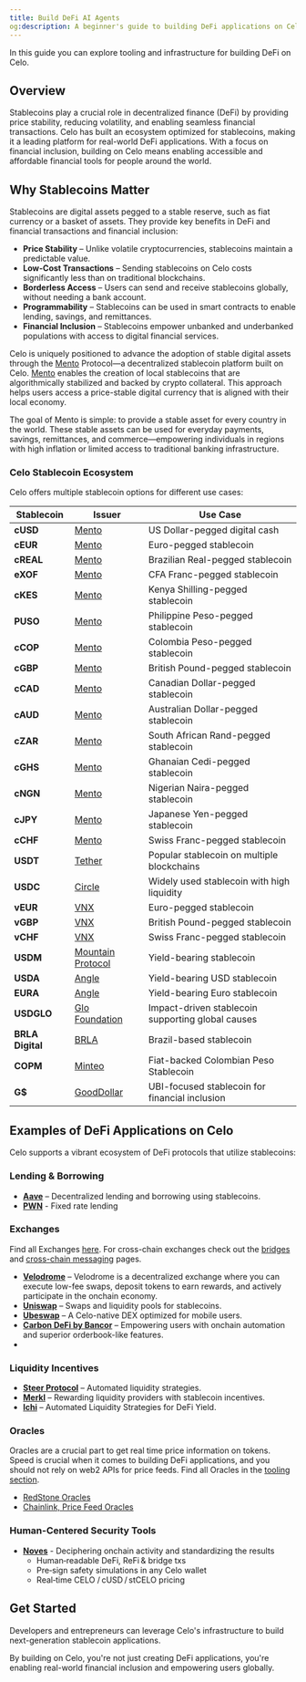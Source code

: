 ```yaml
---
title: Build DeFi AI Agents
og:description: A beginner's guide to building DeFi applications on Celo
---
```


In this guide you can explore tooling and infrastructure for building DeFi on Celo.

## Overview  

Stablecoins play a crucial role in decentralized finance (DeFi) by providing price stability, reducing volatility, and enabling seamless financial transactions. Celo has built an ecosystem optimized for stablecoins, making it a leading platform for real-world DeFi applications. With a focus on financial inclusion, building on Celo means enabling accessible and affordable financial tools for people around the world.  

## Why Stablecoins Matter  

Stablecoins are digital assets pegged to a stable reserve, such as fiat currency or a basket of assets. They provide key benefits in DeFi and financial transactions and financial inclusion:  

- **Price Stability** – Unlike volatile cryptocurrencies, stablecoins maintain a predictable value.  
- **Low-Cost Transactions** – Sending stablecoins on Celo costs significantly less than on traditional blockchains.  
- **Borderless Access** – Users can send and receive stablecoins globally, without needing a bank account.  
- **Programmability** – Stablecoins can be used in smart contracts to enable lending, savings, and remittances.  
- **Financial Inclusion** – Stablecoins empower unbanked and underbanked populations with access to digital financial services.  

Celo is uniquely positioned to advance the adoption of stable digital assets through the [Mento](https://www.mento.org/) Protocol—a decentralized stablecoin platform built on Celo. [Mento](https://www.mento.org/) enables the creation of local stablecoins that are algorithmically stabilized and backed by crypto collateral. This approach helps users access a price-stable digital currency that is aligned with their local economy.

The goal of Mento is simple: to provide a stable asset for every country in the world. These stable assets can be used for everyday payments, savings, remittances, and commerce—empowering individuals in regions with high inflation or limited access to traditional banking infrastructure.

### Celo Stablecoin Ecosystem  

Celo offers multiple stablecoin options for different use cases:  

| Stablecoin       | Issuer                                                                  | Use Case                                          |
| ---------------- | ----------------------------------------------------------------------- | ------------------------------------------------- |
| **cUSD**         | [Mento](https://www.mentolabs.xyz/blog/3-new-decentralized-stablecoins) | US Dollar-pegged digital cash                     |
| **cEUR**         | [Mento](https://www.mentolabs.xyz/blog/3-new-decentralized-stablecoins) | Euro-pegged stablecoin                            |
| **cREAL**        | [Mento](https://www.mentolabs.xyz/blog/3-new-decentralized-stablecoins) | Brazilian Real-pegged stablecoin                  |
| **eXOF**         | [Mento](https://www.mentolabs.xyz/blog/3-new-decentralized-stablecoins) | CFA Franc-pegged stablecoin                       |
| **cKES**         | [Mento](https://www.mentolabs.xyz/blog/3-new-decentralized-stablecoins) | Kenya Shilling-pegged stablecoin                  |
| **PUSO**         | [Mento](https://www.mentolabs.xyz/blog/3-new-decentralized-stablecoins) | Philippine Peso-pegged stablecoin                 |
| **cCOP**         | [Mento](https://www.mentolabs.xyz/blog/3-new-decentralized-stablecoins) | Colombia Peso-pegged stablecoin                   |
| **cGBP**         | [Mento](https://www.mentolabs.xyz/blog/3-new-decentralized-stablecoins) | British Pound-pegged stablecoin                   |
| **cCAD**         | [Mento](https://www.mentolabs.xyz/blog/3-new-decentralized-stablecoins) | Canadian Dollar-pegged stablecoin                 |
| **cAUD**         | [Mento](https://www.mentolabs.xyz/blog/3-new-decentralized-stablecoins) | Australian Dollar-pegged stablecoin               |
| **cZAR**         | [Mento](https://www.mentolabs.xyz/blog/3-new-decentralized-stablecoins) | South African Rand-pegged stablecoin              |
| **cGHS**         | [Mento](https://www.mentolabs.xyz/blog/3-new-decentralized-stablecoins) | Ghanaian Cedi-pegged stablecoin                   |
| **cNGN**         | [Mento](https://www.mentolabs.xyz/blog/3-new-decentralized-stablecoins) | Nigerian Naira-pegged stablecoin                  |
| **cJPY**         | [Mento](https://www.mentolabs.xyz/blog/3-new-decentralized-stablecoins) | Japanese Yen-pegged stablecoin                    |
| **cCHF**         | [Mento](https://www.mentolabs.xyz/blog/3-new-decentralized-stablecoins) | Swiss Franc-pegged stablecoin                     |
| **USDT**         | [Tether](https://tether.to/en/)                                         | Popular stablecoin on multiple blockchains        |
| **USDC**         | [Circle](https://www.circle.com/usdc)                                   | Widely used stablecoin with high liquidity        |
| **vEUR**         | [VNX](https://vnx.li/)                                                  | Euro-pegged stablecoin                            |
| **vGBP**         | [VNX](https://vnx.li/)                                                  | British Pound-pegged stablecoin                   |
| **vCHF**         | [VNX](https://vnx.li/)                                                  | Swiss Franc-pegged stablecoin                     |
| **USDM**         | [Mountain Protocol](https://mountainprotocol.com/)                      | Yield-bearing stablecoin                          |
| **USDA**         | [Angle](https://www.angle.money/)                                       | Yield-bearing USD stablecoin                      |
| **EURA**         | [Angle](https://www.angle.money/)                                       | Yield-bearing Euro stablecoin                     |
| **USDGLO**       | [Glo Foundation](https://www.glodollar.org/)                            | Impact-driven stablecoin supporting global causes |
| **BRLA Digital** | [BRLA](https://brla.digital/)                                           | Brazil-based stablecoin                           |
| **COPM**         | [Minteo](https://minteo.com/)                                           | Fiat-backed Colombian Peso Stablecoin             |
| **G$**           | [GoodDollar](https://www.gooddollar.org/)                               | UBI-focused stablecoin for financial inclusion    |

## Examples of DeFi Applications on Celo  

Celo supports a vibrant ecosystem of DeFi protocols that utilize stablecoins:  

### Lending & Borrowing  

- **[Aave](https://aave.com/)** – Decentralized lending and borrowing using stablecoins.
- **[PWN](https://pwn.xyz/)**  - Fixed rate lending

### Exchanges

Find all Exchanges [here](/home/exchanges). For cross-chain exchanges check out the [bridges](/developer/bridges) and [cross-chain messaging](/developer/bridges/cross-chain-messaging) pages. 

- **[Velodrome](https://velodrome.finance/)** – Velodrome is a decentralized exchange where you can execute low-fee swaps, deposit tokens to earn rewards, and actively participate in the onchain economy.
- **[Uniswap](https://app.uniswap.org/)** – Swaps and liquidity pools for stablecoins.  
- **[Ubeswap](https://ubeswap.org/)** – A Celo-native DEX optimized for mobile users.  
- **[Carbon DeFi by Bancor](https://www.carbondefi.xyz/)** – Empowering users with onchain automation and superior orderbook-like features. 
- 

### Liquidity Incentives  

- **[Steer Protocol](https://steer.finance/)** – Automated liquidity strategies.  
- **[Merkl](https://app.merkl.xyz/)** – Rewarding liquidity providers with stablecoin incentives.
- **[Ichi](https://www.ichi.org/)** – Automated Liquidity Strategies for DeFi Yield.

### Oracles

Oracles are a crucial part to get real time price information on tokens. Speed is crucial when it comes to building DeFi applications, and you should not rely on web2 APIs for price feeds. Find all Oracles in the [tooling section](/developer/oracles).

- [RedStone Oracles](/developer/oracles/redstone)
- [Chainlink, Price Feed Oracles](https://docs.chain.link/data-feeds/price-feeds/addresses?network=celo)

### Human-Centered Security Tools

- **[Noves](https://docs.noves.fi/reference/api-overview)** - Deciphering onchain activity and standardizing the results
  - Human‑readable DeFi, ReFi & bridge txs
  - Pre‑sign safety simulations in any Celo wallet
  - Real‑time CELO / cUSD / stCELO pricing

## Get Started  

Developers and entrepreneurs can leverage Celo's infrastructure to build next-generation stablecoin applications.  

By building on Celo, you're not just creating DeFi applications, you're enabling real-world financial inclusion and empowering users globally.  